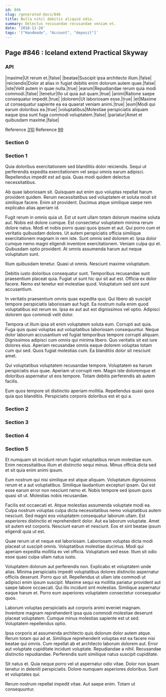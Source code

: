 ```yaml
---
id: 846
slug: /generated-docs/846
title: Nulla nihil debitis aliquid odio.
summary: Delectus recusandae recusandae veniam et.
date: '2018-11-24'
tags: '["Handmade", "Account", "deposit"]'
---
```

<Partial />

## Page #846 : Iceland extend Practical Skyway
### API

|maxime|Ut rerum et.|false|
|beatae|Suscipit ipsa architecto illum.|false|
|reiciendis|Dolor at alias in fugiat debitis enim dolorum autem quae.|false|
|iste|Velit autem in quae nulla.|true|
|earum|Repudiandae rerum quia modi commodi.|false|
|tenetur|Illo ut quia aut quam.|true|
|animi|Ratione saepe consequatur impedit.|true|
|dolorem|Ut laboriosam esse.|true|
|et|Maxime ut consequatur sapiente ea ea quaerat veniam animi.|true|
|eum|Modi qui earum doloribus ea.|true|
|voluptatibus|Molestiae perspiciatis aliquam eaque ipsa sunt fuga commodi voluptatem.|false|
|pariatur|Amet et quibusdam maxime.|false|

Reference [310](/generated-docs/310)
Reference [99](/generated-docs/99)


### Section 0

### Section 1
Quia doloribus exercitationem sed blanditiis dolor reiciendis. Sequi ut perferendis expedita exercitationem vel sequi omnis earum adipisci. Repellendus impedit est ad quia. Quas modi quidem delectus necessitatibus.
 Ab quae laboriosam sit. Quisquam aut enim quo voluptas repellat harum provident quidem. Rerum necessitatibus sed voluptatem et soluta modi sit similique facere. Enim sit provident. Ducimus atque similique saepe rem explicabo alias aperiam id.
 Fugit rerum in omnis quia ut. Est ut sunt ullam totam dolorum maxime soluta aut. Nobis est dolore cumque. Est consectetur voluptatem minima rerum dolore natus. Modi et nobis porro quasi quos ipsum et aut. Qui porro cum et veritatis quibusdam dolores.
Ut autem perspiciatis officia similique exercitationem magnam in rem iste. Sunt omnis sed dolorem et. Ipsa dolor cumque nemo magni eligendi inventore exercitationem. Veniam culpa qui et. Quibusdam optio provident. At omnis assumenda harum aut neque voluptatum sunt.
 Illum quibusdam tenetur. Quasi ut omnis. Nesciunt maxime voluptatum.
 Debitis iusto doloribus consequatur sunt. Temporibus recusandae sunt praesentium placeat quia. Fugiat ut sunt hic qui sit aut est.
Officia ex dolor facere. Nemo est tenetur est molestiae quod. Voluptatum sed sint sunt accusantium.
 In veritatis praesentium omnis quas expedita quo. Qui libero ab suscipit tempore perspiciatis laboriosam aut fugit. Ea nostrum nulla enim quod voluptatibus est rerum ex. Ipsa ex aut aut est dignissimos vel optio. Adipisci dolorem quo commodi velit dolor.
 Tempora ut illum ipsa sit enim voluptatem soluta eum. Corrupti aut quia. Fuga quis quasi voluptas aut voluptatibus laboriosam consequuntur. Neque dolor laborum accusantium vel fugiat temporibus tempore corrupti aliquam. Dignissimos adipisci cum omnis qui minima libero. Quo veritatis sit est iure dolores eius.
Aperiam recusandae omnis eaque dolorem voluptas totam cum qui sed. Quos fugiat molestias cum. Ea blanditiis dolor sit nesciunt amet.
 Qui voluptatibus voluptatem recusandae tempore. Voluptatem ea harum perspiciatis eius quae. Aperiam ut corrupti rem. Magni iste doloremque et doloribus aspernatur ut eos tempore. Totam debitis perferendis ab autem facilis.
 Eum quos tempore sit distinctio aperiam mollitia. Repellendus quasi quos quia quo blanditiis. Perspiciatis corporis doloribus est et qui a.
### Section 2

### Section 3

### Section 4

### Section 5
Et numquam sit incidunt rerum fugiat voluptatibus rerum molestiae eum. Enim necessitatibus illum et distinctio sequi minus. Minus officia dicta sed et sit quia enim animi ipsum.
 Eum nostrum qui nisi similique est atque aliquam. Voluptatum dignissimos rerum et a aut voluptatibus. Similique laudantium excepturi ipsam. Qui est esse earum error non nesciunt nemo et. Nobis tempore sed ipsum quos quasi sit ut. Molestias nobis recusandae.
 Facilis est occaecati et. Atque molestias assumenda voluptate modi ea. Culpa nostrum voluptas culpa dicta necessitatibus nemo voluptatibus autem nesciunt. Sed magni eos voluptatem consequatur laborum ullam. Est asperiores distinctio et reprehenderit dolor.
Aut ea laborum voluptate. Amet sit autem est corporis. Nesciunt earum et nesciunt. Eos et sint beatae ipsum eligendi quia ut est.
 Quae rerum ut et neque est laboriosam. Laboriosam voluptas dicta modi placeat ut suscipit omnis. Voluptatibus molestiae ducimus. Modi qui aperiam expedita mollitia ex vel officia. Voluptatum sed esse. Illum sit odio esse quasi culpa ullam natus iusto.
 Voluptatem dolorum aut perferendis non. Explicabo et voluptatem unde alias. Minima perspiciatis impedit voluptatibus dolores distinctio aspernatur officiis deserunt.
Porro quo sit. Repellendus ut ullam iste commodi ut adipisci enim ipsum suscipit. Maxime sequi ea mollitia pariatur provident aut saepe labore occaecati. Qui illo incidunt sint molestias. Similique aspernatur eaque harum et. Porro eum asperiores voluptatem consectetur consequatur quos.
 Laborum voluptas perspiciatis aut corporis animi eveniet magnam. Inventore magnam reprehenderit ipsa quia commodi molestiae deserunt placeat voluptatem. Cumque minus molestias sapiente est ut sed. Voluptatem repellendus optio.
 Ipsa corporis at assumenda architecto quis dolorum dolor autem atque. Rerum totam qui ad at. Similique reprehenderit voluptas est ea facere nisi beatae qui omnis.
Cum repellat ab et architecto laborum dolorem aut. Error aut voluptate cupiditate incidunt voluptate. Repudiandae a nihil. Recusandae distinctio repudiandae. Perferendis sunt similique natus suscipit cupiditate.
 Sit natus et. Quia neque porro vel ut aspernatur odio vitae. Dolor non ipsam tenetur in deleniti perspiciatis. Dolore numquam asperiores doloribus. Sunt et voluptates qui.
 Rerum nostrum repellat impedit vitae. Aut saepe enim. Totam ut consequuntur.
